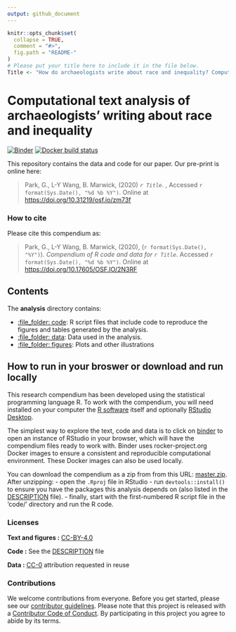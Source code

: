 ```yaml
---
output: github_document
---
```


<!-- README.md is generated from README.Rmd. Please edit that file -->

```r
knitr::opts_chunk$set(
  collapse = TRUE,
  comment = "#>",
  fig.path = "README-"
)
# Please put your title here to include it in the file below.
Title <- "How do archaeologists write about race and inequality? Computational text analysis of 40 years of Society of American Archaeology Annual Meeting Abstracts"
```

# Computational text analysis of archaeologists' writing about race and inequality

<!-- badges: start -->
[![Binder](https://mybinder.org/badge_logo.svg)](https://mybinder.org/v2/gh/parkgayoung/racisminarchy/master?urlpath=rstudio) 
[![Docker build status](https://github.com/parkgayoung/racisminarchy/workflows/.github/workflows/docker-build.yaml/badge.svg)](https://github.com/parkgayoung/racisminarchy/actions)
<!-- badges: end -->

This repository contains the data and code for our paper. Our pre-print is online here:

> Park, G., L-Y Wang, B. Marwick, (2020) _`r Title`_. , Accessed `r format(Sys.Date(), "%d %b %Y")`. Online at <https://doi.org/10.31219/osf.io/zm73f>

### How to cite

Please cite this compendium as:

> Park, G., L-Y Wang, B. Marwick, (2020), (`r format(Sys.Date(), "%Y")`). _Compendium of R code and data for `r Title`_. Accessed `r format(Sys.Date(), "%d %b %Y")`. Online at <https://doi.org/10.17605/OSF.IO/2N3RF>

## Contents

The **analysis** directory contains:

  - [:file\_folder: code](/analysis/code): R script files that include code to reproduce the figures and tables
    generated by the analysis. 
  - [:file\_folder: data](/analysis/data): Data used in the analysis.
  - [:file\_folder: figures](/analysis/figures): Plots and other
    illustrations

## How to run in your broswer or download and run locally

This research compendium has been developed using the statistical programming
language R. To work with the compendium, you will need
installed on your computer the [R software](https://cloud.r-project.org/)
itself and optionally [RStudio Desktop](https://rstudio.com/products/rstudio/download/).

The simplest way to explore the text, code and data is to click on
[binder](https://mybinder.org/v2/gh/parkgayoung/racisminarchy/master?urlpath=rstudio)
to open an instance of RStudio in your browser, which will have the
compendium files ready to work with. Binder uses rocker-project.org
Docker images to ensure a consistent and reproducible computational
environment. These Docker images can also be used locally.

You can download the compendium as a zip from from this URL:
[master.zip](/archive/master.zip). After unzipping:
- open the `.Rproj` file in RStudio
- run `devtools::install()` to ensure you have the packages this analysis depends on (also listed in the
[DESCRIPTION](/DESCRIPTION) file).
- finally, start with the first-numbered R script file in the 'code/' directory and run the R code. 

### Licenses

**Text and figures :**  [CC-BY-4.0](http://creativecommons.org/licenses/by/4.0/)

**Code :** See the [DESCRIPTION](DESCRIPTION) file

**Data :** [CC-0](http://creativecommons.org/publicdomain/zero/1.0/) attribution requested in reuse

### Contributions

We welcome contributions from everyone. Before you get started, please see our [contributor guidelines](CONTRIBUTING.md). Please note that this project is released with a [Contributor Code of Conduct](CONDUCT.md). By participating in this project you agree to abide by its terms.

